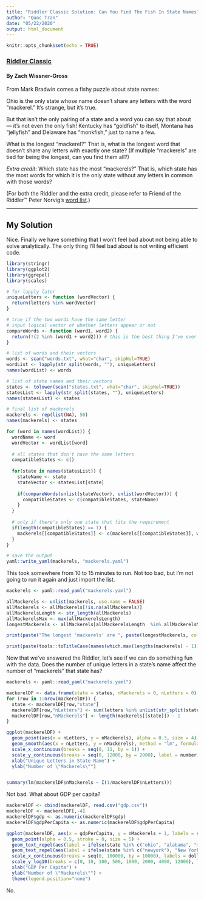 ```yaml
---
title: "Riddler Classic Solution: Can You Find The Fish In State Names?"
author: "Quoc Tran"
date: "05/22/2020"
output: html_document
---
```


```r
knitr::opts_chunk$set(echo = TRUE)
```

### [Riddler Classic](https://fivethirtyeight.com/features/somethings-fishy-in-the-state-of-the-riddler/)

#### By Zach Wissner-Gross

From Mark Bradwin comes a fishy puzzle about state names:

Ohio is the only state whose name doesn’t share any letters with the word “mackerel.” It’s strange, but it’s true.

But that isn’t the only pairing of a state and a word you can say that about — it’s not even the only fish! Kentucky has “goldfish” to itself, Montana has “jellyfish” and Delaware has “monkfish,” just to name a few.

What is the longest “mackerel?” That is, what is the longest word that doesn’t share any letters with exactly one state? (If multiple “mackerels” are tied for being the longest, can you find them all?)

*Extra credit*: Which state has the most “mackerels?” That is, which state has the most words for which it is the only state without any letters in common with those words?

(For both the Riddler and the extra credit, please refer to Friend of the Riddler™ Peter Norvig’s [word list](https://norvig.com/ngrams/word.list).)

***

## My Solution

Nice. Finally we have something that I won't feel bad about not being able to solve analytically. The only thing I'll feel bad about is not writing efficient code.

```r
library(stringr)
library(ggplot2)
library(ggrepel)
library(scales)

# for lapply later
uniqueLetters <- function (wordVector) {
  return(letters %in% wordVector)
}

# true if the two words have the same letter
# input logical vector of whether letters appear or not
compareWords <- function (word1, word2) {
  return(!(2 %in% (word1 + word2))) # this is the best thing I've ever written
}
```

```r
# list of words and their vectors
words <- scan("words.txt", what="char", skipNul=TRUE)
wordList <- lapply(str_split(words, ""), uniqueLetters)
names(wordList) <- words
```

```r
# list of state names and their vectors
states <- tolower(scan("states.txt", what="char", skipNul=TRUE))
statesList <- lapply(str_split(states, ""), uniqueLetters)
names(statesList) <- states
```

```r
# final list of mackerels
mackerels <- rep(list(NA), 50)
names(mackerels) <- states
```

```r
for (word in names(wordList)) {
  wordName <- word
  wordVector <- wordList[word]
  
  # all states that don't have the same letters
  compatibleStates <- c()
  
  for(state in names(statesList)) {
    stateName <- state
    stateVector <- statesList[state]
    
    if(compareWords(unlist(stateVector), unlist(wordVector))) {
      compatibleStates <- c(compatibleStates, stateName)
    }
  }
  
  # only if there's only one state that fits the requirement
  if(length(compatibleStates) == 1) {
    mackerels[[compatibleStates]] <- c(mackerels[[compatibleStates]], wordName)
  }
}

# save the output
yaml::write_yaml(mackerels, "mackerels.yaml")
```

This took somewhere from 10 to 15 minutes to run. Not too bad, but I'm not going to run it again and just import the list.

```r
mackerels <- yaml::read_yaml("mackerels.yaml")

allMackerels <- unlist(mackerels, use.name = FALSE)
allMackerels <- allMackerels[!is.na(allMackerels)]
allMackerelsLength <- str_length(allMackerels)
allMackerelsMax <- max(allMackerelsLength)
longestMackerels <- allMackerels[allMackerelsLength  %in% allMackerelsMax]

print(paste("The longest 'mackerels' are ", paste(longestMackerels, collapse = " and "), ".", sep = ""))

print(paste(tools::toTitleCase(names(which.max(lengths(mackerels) - 1))), "has the most 'mackerels' with", max(lengths(mackerels)), "mackerels."))
```

Now that we've answered the Riddler, let's see if we can do something fun with the data. Does the number of unique letters in a state's name affect the number of "mackerels" that state has?

```r
mackerels <- yaml::read_yaml("mackerels.yaml")

mackerelDF <- data.frame(state = states, nMackerels = 0, nLetters = 0)
for (row in 1:nrow(mackerelDF)) {
  state <- mackerelDF[row,"state"]
  mackerelDF[row,"nLetters"] <- sum(letters %in% unlist(str_split(state, "")))
  mackerelDF[row,"nMackerels"] <- length(mackerels[[state]]) - 1
}

ggplot(mackerelDF) +
  geom_point(aes(x = nLetters, y = nMackerels), alpha = 0.3, size = 4) +
  geom_smooth(aes(x = nLetters, y = nMackerels), method = "lm", formula= y ~ I(1/x)) +
  scale_x_continuous(breaks = seq(0, 11, by = 1)) +
  scale_y_continuous(breaks = seq(0, 12000, by = 2000), label = number) +
  xlab("Unique Letters in State Name") +
  ylab("Number of \"Mackerels\"")


summary(lm(mackerelDF$nMackerels ~ I(1/mackerelDF$nLetters)))
```

Not bad. What about GDP per capita?

```r
mackerelDF <- cbind(mackerelDF, read.csv("gdp.csv"))
mackerelDF <- mackerelDF[,-4]
mackerelDF$gdp <- as.numeric(mackerelDF$gdp)
mackerelDF$gdpPerCapita <- as.numeric(mackerelDF$gdpPerCapita)
```

```r
ggplot(mackerelDF, aes(x = gdpPerCapita, y = nMackerels + 1, labels = state)) +
  geom_point(alpha = 0.5, stroke = 0, size = 5) +
  geom_text_repel(aes(label = ifelse(state %in% c("ohio", "alabama", "mississippi", "illinois", "connecticut", "michigan", "maine", "california", "vermont", "florida", "virginia", "alaska", "pennsylvania", "montana", "hawaii", "texas", "georgia"), tools::toTitleCase(as.character(state)), '')), hjust = -0.2, vjust = -0.9) +
  geom_text_repel(aes(label = ifelse(state %in% c("newyork"), "New York", '')), hjust = 0.8, vjust = -1.4) +
  scale_x_continuous(breaks = seq(0, 100000, by = 10000), labels = dollar) +
  scale_y_log10(breaks = c(0, 10, 100, 500, 1000, 2000, 4000, 12000), labels = number) +
  xlab("GDP Per Capita") +
  ylab("Number of \"Mackerels\"") +
  theme(legend.position="none")
```

No.
